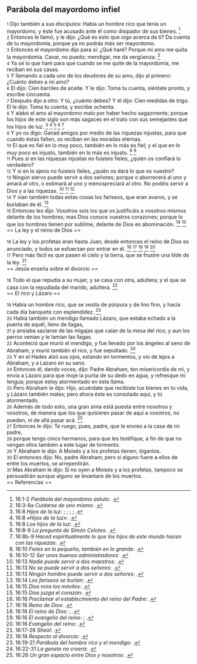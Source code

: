 == Parábola del mayordomo infiel ==

{{anchor|1}} <small>1</small> Dijo también a sus discípulos: Había un hombre rico que tenía un mayordomo, y éste fue acusado ante él como disipador de sus bienes. <ref>16:1-2 ''Parábola del mayordomo astuto'': {{lib|LU|169|2|3}}.</ref><br>
{{anchor|2}} <small>2</small> Entonces le llamó, y le dijo: ¿Qué es esto que oigo acerca de tí? Da cuenta de tu mayordomía, porque ya no podrás más ser mayordomo.<br>
{{anchor|3}} <small>3</small> Entonces el mayordomo dijo para sí: ¿Qué haré? Porque mi amo me quita la mayordomía. Cavar, no puedo; mendigar, me da vergüenza. <ref>16:3-8a ''Cuidarse de uno mismo'': {{lib|LU|169|2|4}}.</ref><br>
{{anchor|4}} <small>4</small> Ya sé lo que haré para que cuando se me quite de la mayordomía, me reciban en sus casas.<br>
{{anchor|5}} <small>5</small> Y llamando a cada uno de los deudores de su amo, dijo al primero: ¿Cuánto debes a mi amo?<br>
{{anchor|6}} <small>6</small> El dijo: Cien barriles de aceite. Y le dijo: Toma tu cuenta, siéntate pronto, y escribe cincuenta.<br>
{{anchor|7}} <small>7</small> Después dijo a otro: Y tú, ¿cuánto debes? Y él dijo: Cien medidas de trigo. El le dijo: Toma tu cuenta, y escribe ochenta.<br>
{{anchor|8}} <small>8</small> Y alabó el amo al mayordomo malo por haber hecho sagazmente; porque los hijos de este siglo son más sagaces en el trato con sus semejantes que los hijos de luz. <ref>16:8 ''Hijos de la luz'': {{lib|LU|147|7|2}}; {{lib|LU|180|4|5}}; {{lib|LU|181|1|2}}; {{lib|LU|191|4|3}}; {{lib|LU|193|0|3}}.</ref> <ref>16:8 ''«Hijos de la luz»'': {{lib|LU|120|2|2}}.</ref> <ref>16:8 ''Los hijos de la luz'': {{lib|LU|178|3|4}}.</ref> <ref>16:8-9 ''La pregunta de Simón Celotes'': {{lib|LU|169|2|1}}.</ref> <ref>16:8b-9 ''Haced espiritualmente lo que los hijos de este mundo hacen con las riquezas'': {{lib|LU|169|2|5}}.</ref><br>
{{anchor|9}} <small>9</small> Y yo os digo: Ganad amigos por medio de las riquezas injustas, para que cuando éstas falten, os reciban en las moradas eternas.<br>
{{anchor|10}} <small>10</small> El que es fiel en lo muy poco, también en lo más es fiel; y el que en lo muy poco es injusto, también en lo más es injusto. <ref>16:10 ''Fieles en lo pequeño, también en lo grande'': {{lib|LU|169|2|6}}.</ref> <ref>16:10-12 ''Ser unos buenos administradores'': {{lib|LU|169|2|6}}.</ref><br>
{{anchor|11}} <small>11</small> Pues si en las riquezas injustas no fuisteis fieles, ¿quién os confiará lo verdadero?<br>
{{anchor|12}} <small>12</small> Y si en lo ajeno no fuisteis fieles, ¿quién os dará lo que es vuestro?<br>
{{anchor|13}} <small>13</small> Ningún siervo puede servir a dos señores; porque o aborrecerá al uno y amará al otro, o estimará al uno y menospreciará al otro. No podéis servir a Dios y a las riquezas. <ref>16:13 ''Nadie puede servir a dos maestros'': {{lib|LU|169|2|7}}.</ref> <ref>16:13 ''No se puede servir a dos señores'': {{lib|LU|109|5|4}}.</ref> <ref>16:13 ''Ningún hombre puede servir a dos señores'': {{lib|LU|140|6|13}}.</ref><br>
{{anchor|14}} <small>14</small> Y oían también todas estas cosas los fariseos, que eran avaros, y se burlaban de él. <ref>16:14 ''Los fariseos se burlan'': {{lib|LU|169|2|8}}.</ref><br>
{{anchor|15}} <small>15</small> Entonces les dijo: Vosotros sois los que os justificáis a vosotros mismos delante de los hombres; mas Dios conoce vuestros corazones; porque lo que los hombres tienen por sublime, delante de Dios es abominación. <ref>16:15 ''Dios mira los móviles'': {{lib|LU|166|1|4}}.</ref> <ref>16:15 ''Dios juzga el corazón'': {{lib|LU|140|3|19}}.</ref><br>
== La ley y el reino de Dios ==

{{anchor|16}} <small>16</small> La ley y los profetas eran hasta Juan; desde entonces el reino de Dios es anunciado, y todos se esfuerzan por entrar en él. <ref>16:16 ''Proclamar el establecimiento del reino del Padre'': {{lib|LU|137|8|6}}.</ref> <ref>16:16 ''Reino de Dios'': {{lib|LU|153|2|4}}.</ref> <ref>16:16 ''El reino de Dios'': {{lib|LU|169|4|6}}; {{lib|LU|34|6|13}}.</ref> <ref>16:16 ''El evangelio del reino'': {{lib|LU|143|1|5}}; {{lib|LU|190|5|4}}.</ref> <ref>16:16 ''Evangelio del reino'': {{lib|LU|193|0|4}}.</ref><br>
{{anchor|17}} <small>17</small> Pero más fácil es que pasen el cielo y la tierra, que se frustre una tilde de la ley. <ref>16:17-26 ''Sheol'': {{lib|LU|86|4|8}}.</ref><br>
== Jesús enseña sobre el divorcio ==

{{anchor|18}} <small>18</small> Todo el que repudia a su mujer, y se casa con otra, adultera; y el que se casa con la repudiada del marido, adultera. <ref>16:18 ''Respecto al divorcio'': {{lib|LU|140|6|6}}.</ref><br>
== El rico y Lázaro ==

{{anchor|19}} <small>19</small> Había un hombre rico, que se vestía de púrpura y de lino fino, y hacía cada día banquete con esplendidez. <ref>16:19-21 ''Parábola del hombre rico y el mendigo'': {{lib|LU|169|3|2}}.</ref><br>
{{anchor|20}} <small>20</small> Había también un mendigo llamado Lázaro, que estaba echado a la puerta de aquél, lleno de llagas,<br>
{{anchor|21}} <small>21</small> y ansiaba saciarse de las migajas que caían de la mesa del rico; y aun los perros venían y le lamían las llagas.<br>
{{anchor|22}} <small>22</small> Aconteció que murió el mendigo, y fue llevado por los ángeles al seno de Abraham; y murió también el rico, y fue sepultado. <ref>16:22-31 ''La genete no creerá'': {{lib|LU|169|3|2}}.</ref><br>
{{anchor|23}} <small>23</small> Y en el Hades alzó sus ojos, estando en tormentos, y vio de lejos a Abraham, y a Lázaro en su seno.<br>
{{anchor|24}} <small>24</small> Entonces él, dando voces, dijo: Padre Abraham, ten misericordia de mí, y envía a Lázaro para que moje la punta de su dedo en agua, y refresque mi lengua; porque estoy atormentado en esta llama.<br>
{{anchor|25}} <small>25</small> Pero Abraham le dijo: Hijo, acuérdate que recibiste tus bienes en tu vida, y Lázaro también males; pero ahora éste es consolado aquí, y tú atormentado.<br>
{{anchor|26}} <small>26</small> Además de todo esto, una gran sima está puesta entre nosotros y vosotros, de manera que los que quisieren pasar de aquí a vosotros, no pueden, ni de allá pasar acá. <ref>16:26 ''Un gran espacio entre Dios y nosotros'': {{lib|LU|2|5|6}}.</ref><br>
{{anchor|27}} <small>27</small> Entonces le dijo: Te ruego, pues, padre, que le envíes a la casa de mi padre,<br>
{{anchor|28}} <small>28</small> porque tengo cinco hermanos, para que les testifique, a fin de que no vengan ellos también a este lugar de tormento.<br>
{{anchor|29}} <small>29</small> Y Abraham le dijo: A Moisés y a los profetas tienen; óiganlos.<br>
{{anchor|30}} <small>30</small> El entonces dijo: No, padre Abraham; pero si alguno fuere a ellos de entre los muertos, se arrepentirán.<br>
{{anchor|31}} <small>31</small> Mas Abraham le dijo: Si no oyen a Moisés y a los profetas, tampoco se persuadirán aunque alguno se levantare de los muertos.<br>
== Referencias ==

<references />
